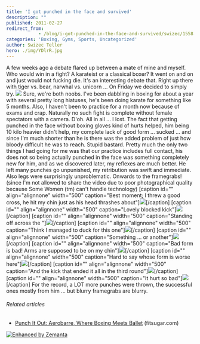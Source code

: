 ```yaml
---
title: 'I got punched in the face and survived'
description: ""
published: 2011-02-27
redirect_from: 
            - /blog/i-got-punched-in-the-face-and-survived/swizec/1558
categories: 'Boxing, Gyms, Sports, Uncategorized'
author: Swizec Teller
hero: ./img/YDlrR.jpg
---
```

A few weeks ago a debate flared up between a mate of mine and myself. Who would win in a fight? A karateist or a classical boxer? It went on and on and just would not fucking die. It's an interesting debate that. Right up there with tiger vs. bear, narwhal vs. unicorn ... On Friday we decided to simply try. ![](./img/YDlrR.jpg) Sure, we're both noobs. I've been dabbling in boxing for about a year with several pretty long hiatuses, he's been doing karate for something like 5 months. Also, I haven't been to practice for a month now because of exams and crap. Naturally no such fight is complete without female spectators with a camera. D'oh. All in all ... I lost. The fact that getting punched in the face without boxing gloves kind of hurts helped, him being 10 kilo heavier didn't help, my complete lack of good form ... sucked ... and since I'm much shorter than he is there was the added problem of just how bloody difficult he was to reach. Stupid bastard. Pretty much the only two things I had going for me was that our practice includes full contact, his does not so being actually punched in the face was something completely new for him, and as we discovered later, my reflexes are much better. He left many punches go unpunished, my retribution was swift and immediate. Also legs were surprisingly unproblematic. Onwards to the framegrabs! (since I'm not allowed to share the video due to poor photographical quality because Some Women (tm) can't handle technology) \[caption id="" align="alignnone" width="500" caption="Best moment; I threw a good cross, he hit my chin just as his head thrashes about"][![](http://i.imgur.com/YDlrR.jpg)](./img/YDlrR.jpg)\[/caption] \[caption id="" align="alignnone" width="500" caption="Lovely blocked kick"][![](http://i.imgur.com/GbVUb.jpg)](./img/GbVUb.jpg)\[/caption] \[caption id="" align="alignnone" width="500" caption="Standing off across the "][![](http://i.imgur.com/B3psc.jpg)](./img/B3psc.jpg)\[/caption] \[caption id="" align="alignnone" width="500" caption="Think I managed to duck for this one"][![](http://i.imgur.com/NoUPC.jpg)](./img/NoUPC.jpg)\[/caption] \[caption id="" align="alignnone" width="500" caption="Something ... or another"][![](http://i.imgur.com/dW4HA.png)](./img/dW4HA.png)\[/caption] \[caption id="" align="alignnone" width="500" caption="Bad form is bad! Arms are supposed to be on my chin"][![](http://i.imgur.com/jomRN.jpg)](./img/jomRN.jpg)\[/caption] \[caption id="" align="alignnone" width="500" caption="Hard to say whose form is worse here"][![](http://i.imgur.com/PsL2o.jpg)](./img/PsL2o.jpg)\[/caption] \[caption id="" align="alignnone" width="500" caption="And the kick that ended it all in the third round"][![](http://i.imgur.com/T9Myo.jpg)](./img/T9Myo.jpg)\[/caption] \[caption id="" align="alignnone" width="500" caption="It hurt so bad"][![](http://i.imgur.com/3oI3g.jpg)](h./img/3oI3g.jpg)\[/caption] For the record, a LOT more punches were thrown, the successful ones mostly from him ... but blurry framegrabs are blurry.

###### Related articles

- [Punch It Out: Aerobarre, Where Boxing Meets Ballet](http://www.fitsugar.com/Boxing-Meets-Ballet-New-Fitness-Trend-Aerobarre-14185896) (fitsugar.com)

[![Enhanced by Zemanta](http://img.zemanta.com/zemified_e.png?x-id=b58d66af-9cef-423d-8d3c-7d935b7b67da)](http://www.zemanta.com/ "Enhanced by Zemanta")